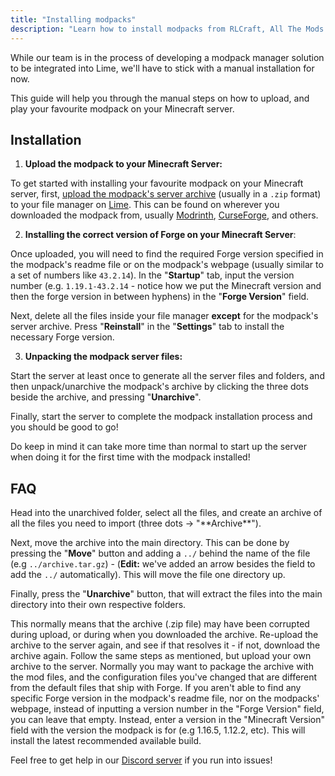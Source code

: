 ```yaml
---
title: "Installing modpacks"
description: "Learn how to install modpacks from RLCraft, All The Mods 9 (ATM9), all the way to your own custom modpacks on your Minecraft server."
---
```


While our team is in the process of developing a modpack manager solution to be integrated into Lime, we'll have to stick with a manual installation for now.

This guide will help you through the manual steps on how to upload, and play your favourite modpack on your Minecraft server.

## Installation

1. **Upload the modpack to your Minecraft Server:** 

To get started with installing your favourite modpack on your Minecraft server, first, [upload the modpack's server archive](../lime/importing-files) (usually in a `.zip` format) to your file manager on [Lime](https://game.berrybyte.net). This can be found on wherever you downloaded the modpack from, usually [Modrinth](https://modrinth.com), [CurseForge](https://curseforge.com), and others.

2. **Installing the correct version of Forge on your Minecraft Server**:

Once uploaded, you will need to find the required Forge version specified in the modpack's readme file or on the modpack's webpage (usually similar to a set of numbers like `43.2.14`). In the "**Startup**" tab, input the version number (e.g. `1.19.1-43.2.14` - notice how we put the Minecraft version and then the forge version in between hyphens) in the "**Forge Version**" field. 

Next, delete all the files inside your file manager **except** for the modpack's server archive. Press "**Reinstall**" in the "**Settings**" tab to install the necessary Forge version.

3. **Unpacking the modpack server files:**

Start the server at least once to generate all the server files and folders, and then unpack/unarchive the modpack's archive by clicking the three dots beside the archive, and pressing "**Unarchive**". 

Finally, start the server to complete the modpack installation process and you should be good to go!

<Note>Do keep in mind it can take more time than normal to start up the server when doing it for the first time with the modpack installed!</Note>

## FAQ

<Accordion title="Unarchiving the .zip/archive unpacks a folder instead of the files">
Head into the unarchived folder, select all the files, and create an archive of all the files you need to import (three dots -> "**Archive**"). 

Next, move the archive into the main directory. This can be done by pressing the "**Move**" button and adding a `../` behind the name of the file (e.g `../archive.tar.gz`) - (**Edit:** we've added an arrow besides the field to add the `../` automatically). This will move the file one directory up.

Finally, press the "**Unarchive**" button, that will extract the files into the main directory into their own respective folders.
</Accordion>

<Accordion title="When I click on the three-dots, I don't see any unarchive button">
This normally means that the archive (.zip file) may have been corrupted during upload, or during when you downloaded the archive. Re-upload the archive to the server again, and see if that resolves it - if not, download the archive again.
</Accordion>

<Accordion title="How do I upload my own custom modpack to the server">
Follow the same steps as mentioned, but upload your own archive to the server. Normally you may want to package the archive with the mod files, and the configuration files you've changed that are different from the default files that ship with Forge.
</Accordion>

<Accordion title="I don't see any specific Forge version specified for the modpack">
If you aren't able to find any specific Forge version in the modpack's readme file, nor on the modpacks' webpage, instead of inputting a version number in the "Forge Version" field, you can leave that empty. Instead, enter a version in the "Minecraft Version" field with the version the modpack is for (e.g 1.16.5, 1.12.2, etc). This will install the latest recommended available build.
</Accordion>


Feel free to get help in our [Discord server](https://berrybyte.net/discord) if you run into issues!